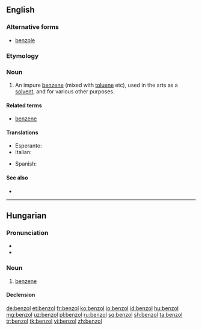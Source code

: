 {{also|Benzol}}
==English==

===Alternative forms===
* [[benzole]]

===Etymology===
{{confix|benzo|ol|gloss2=oil|lang=en}}

===Noun===
{{en-noun}}

# {{context|organic chemistry|lang=en}} An impure [[benzene]] (mixed with [[toluene]] etc), used in the arts as a [[solvent]], and for various other purposes.

====Related terms====
* [[benzene]]

====Translations====
{{trans-top|an impure benzene}}
* Esperanto: {{t|eo|benzolo}}
* Italian: {{t|it|benzolo|m}}
{{trans-mid}}
* Spanish: {{t|es|benzol|m}}
{{trans-bottom}}

====See also====
* {{projectlink|wikipedia}}

----

==Hungarian==

===Pronunciation===
* {{hu-IPA}}
* {{hyphenation|ben|zol|lang=hu}}

===Noun===
{{hu-noun|ok}}

# {{lb|hu|organic compound}} [[benzene]]

====Declension====
{{hu-infl-nom|benzolo|o|-}}{{hu-pos-otok|benzol|j|jai}}

[[de:benzol]]
[[et:benzol]]
[[fr:benzol]]
[[ko:benzol]]
[[io:benzol]]
[[id:benzol]]
[[hu:benzol]]
[[mg:benzol]]
[[uz:benzol]]
[[pl:benzol]]
[[ru:benzol]]
[[sq:benzol]]
[[sh:benzol]]
[[ta:benzol]]
[[tr:benzol]]
[[tk:benzol]]
[[vi:benzol]]
[[zh:benzol]]
